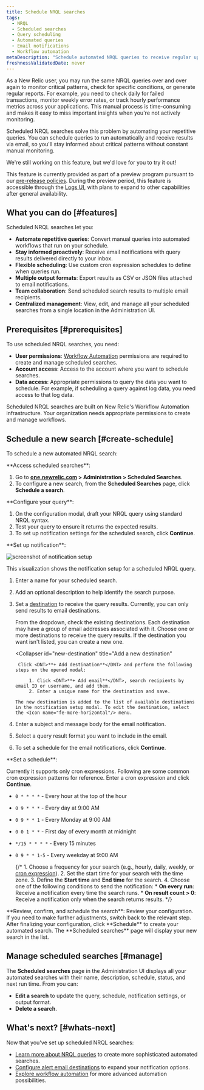 ```yaml
---
title: Schedule NRQL searches
tags:
  - NRQL
  - Scheduled searches
  - Query scheduling
  - Automated queries
  - Email notifications
  - Workflow automation
metaDescription: "Schedule automated NRQL queries to receive regular updates on your data via email. Transform repetitive, manual queries into proactive, automated workflows."
freshnessValidatedDate: never
---
```


As a New Relic user, you may run the same NRQL queries over and over again to monitor critical patterns, check for specific conditions, or generate regular reports. For example, you need to check daily for failed transactions, monitor weekly error rates, or track hourly performance metrics across your applications. This manual process is time-consuming and makes it easy to miss important insights when you're not actively monitoring.

Scheduled NRQL searches solve this problem by automating your repetitive queries. You can schedule queries to run automatically and receive results via email, so you'll stay informed about critical patterns without constant manual monitoring.

<Callout title="preview">
  We're still working on this feature, but we'd love for you to try it out!

  This feature is currently provided as part of a preview program pursuant to our [pre-release policies](/docs/licenses/license-information/referenced-policies/new-relic-pre-release-policy). During the preview period, this feature is accessible through the [Logs UI](/docs/logs/ui-data/use-logs-ui), with plans to expand to other capabilities after general availability.
</Callout>

## What you can do [#features]

Scheduled NRQL searches let you:

* **Automate repetitive queries**: Convert manual queries into automated workflows that run on your schedule.
* **Stay informed proactively**: Receive email notifications with query results delivered directly to your inbox.
* **Flexible scheduling**: Use custom cron expression schedules to define when queries run.
* **Multiple output formats**: Export results as CSV or JSON files attached to email notifications.
* **Team collaboration**: Send scheduled search results to multiple email recipients.
* **Centralized management**: View, edit, and manage all your scheduled searches from a single location in the Administration UI.

## Prerequisites [#prerequisites]

To use scheduled NRQL searches, you need:

* **User permissions**: [Workflow Automation](/docs/alerts-applied-intelligence/applied-intelligence/incident-workflows/incident-workflows/#requirements) permissions are required to create and manage scheduled searches.
* **Account access**: Access to the account where you want to schedule searches.
* **Data access**: Appropriate permissions to query the data you want to schedule. For example, if scheduling a query against log data, you need access to that log data.

<Callout variant="important">
  Scheduled NRQL searches are built on New Relic's Workflow Automation infrastructure. Your organization needs appropriate permissions to create and manage workflows.
</Callout>

## Schedule a new search [#create-schedule]

To schedule a new automated NRQL search:

<Steps>
<Step>
**Access scheduled searches**:

1. Go to **[one.newrelic.com](https://one.newrelic.com) > Administration > Scheduled Searches**.
2. To configure a new search, from the <DNT>**Scheduled Searches**</DNT> page, click **Schedule a search**.
</Step>
<Step>
**Configure your query**:

1. On the configuration modal, draft your NRQL query using standard NRQL syntax.
2. Test your query to ensure it returns the expected results.
3. To set up notification settings for the scheduled search, click **Continue**.

</Step>
<Step>
**Set up notification**:

<img
  title="Notification setup"
  alt="screenshot of notification setup"
  src="/images/nrql_scheduled-query_-set-up-notification.webp"
/>

<figcaption>
  This visualization shows the notification setup for a scheduled NRQL query.
</figcaption>

1. Enter a name for your scheduled search.
2. Add an optional description to help identify the search purpose.
3. Set a [destination](/docs/alerts/get-notified/destinations/) to receive the query results. Currently, you can only send results to email destinations.
    
    <CollapserGroup>
      <Collapser
        id="existing destination-destination"
        title="Select an existing destination"
      >
        From the dropdown, check the existing destinations. Each destination may have a group of email addresses associated with it. Choose one or more destinations to receive the query results. If the destination you want isn't listed, you can create a new one.
      </Collapser>

      <Collapser
        id="new-destination"
        title="Add a new destination"
      >
        Click <DNT>**+ Add destination**</DNT> and perform the following steps on the opened modal:

            1. Click <DNT>**+ Add email**</DNT>, search recipients by email ID or username, and add them.
            2. Enter a unique name for the destination and save.

       The new destination is added to the list of available destinations in the notification setup modal. To edit the destination, select the <Icon name="fe-more-horizontal"/> menu.
      </Collapser>
    </CollapserGroup>

4. Enter a subject and message body for the email notification.
5. Select a query result format you want to include in the email.
6. To set a schedule for the email notifications, click **Continue**.

</Step>
<Step>
**Set a schedule**:

   Currently it supports only cron expressions. Following are some common cron expression patterns for reference. Enter a cron expression and click <DNT>**Continue**</DNT>.

* `0 * * * *` - Every hour at the top of the hour
* `0 9 * * *` - Every day at 9:00 AM
* `0 9 * * 1` - Every Monday at 9:00 AM
* `0 0 1 * *` - First day of every month at midnight
* `*/15 * * * *` - Every 15 minutes
* `0 9 * * 1-5` - Every weekday at 9:00 AM

    {/* 1. Choose a frequency for your search (e.g., hourly, daily, weekly, or [cron expression](#cron-examples)).
    2. Set the start time for your search with the time zone.
    3. Define the **Start time** and **End time** for the search.
    4. Choose one of the following conditions to send the notification:
      * <DNT>**On every run**</DNT>: Receive a notification every time the search runs.
      * <DNT>**On result count > 0**</DNT>: Receive a notification only when the search returns results. */}
</Step>
<Step>
**Review, confirm, and schedule the search**:
    Review your configuration. If you need to make further adjustments, switch back to the relevant step. After finalizing your configuration, click <DNT>**Schedule**</DNT> to create your automated search. The <DNT>**Scheduled searches**</DNT> page will display your new search in the list.
</Step>
</Steps>

## Manage scheduled searches [#manage]

The <DNT>**Scheduled searches**</DNT> page in the Administration UI displays all your automated searches with their name, description, schedule, status, and next run time. From <Icon name="fe-more-horizontal"/> you can:

* **Edit a search** to update the query, schedule, notification settings, or output format.
* **Delete a search**.


## What's next? [#whats-next]

Now that you've set up scheduled NRQL searches:

* [Learn more about NRQL queries](/docs/nrql/get-started/introduction-nrql-new-relics-query-language) to create more sophisticated automated searches.
* [Configure alert email destinations](/docs/alerts-applied-intelligence/notifications/destinations) to expand your notification options.
* [Explore workflow automation](/docs/alerts-applied-intelligence/applied-intelligence/incident-workflows/incident-workflows) for more advanced automation possibilities.

